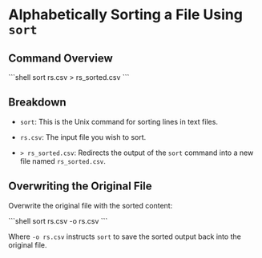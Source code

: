# Alphabetically Sorting a File Using `sort`


## Command Overview

\```shell
sort rs.csv > rs_sorted.csv
\```

## Breakdown

- `sort`: This is the Unix command for sorting lines in text files.
  
- `rs.csv`: The input file you wish to sort.

- `> rs_sorted.csv`: Redirects the output of the `sort` command into a new file named `rs_sorted.csv`.

## Overwriting the Original File

Overwrite the original file with the sorted content:

\```shell
sort rs.csv -o rs.csv
\```

Where `-o rs.csv` instructs `sort` to save the sorted output back into the original file.

